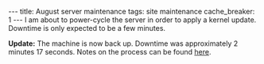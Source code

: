 ---
title: August server maintenance
tags: site maintenance
cache_breaker: 1
---
I am about to power-cycle the server in order to apply a kernel update. Downtime is only expected to be a few minutes.

'''Update:''' The machine is now back up. Downtime was approximately 2 minutes 17 seconds. Notes on the process can be found [[Updating the kernel from version 2.6.18-128.1.6.el5 to 2.6.18-128.4.1.el5 on Red Hat Enterprise Linux 5.3|here]].
